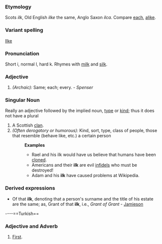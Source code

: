 ===Etymology===
Scots ''ilk'', Old English ''ilke'' the same, Anglo Saxon ''ilca''. Compare [[each]], [[alike]].
===Variant spelling===
[[Ilke]]
===Pronunciation===
Short i, normal l, hard k. Rhymes with [[milk]] and [[silk]].
===Adjective===
#''(Archaic):'' Same; each; every. - ''Spenser'' 
===Singular Noun===
Really an adjective followed by the implied noun, [[type]] or [[kind]]; thus it does not have a plural
# A Scottish [[clan]].
#''(Often derogatory or humorous):'' Kind, sort, type, class of people, those that resemble (behave like, etc.) a certain person
#:'''Examples'''
#:*Rael and his ilk would have us believe that humans have been [[clone]]d. 
#:*Americans and their '''ilk''' are evil [[infidel]]s who must be destroyed!
#:*Adam and his '''ilk''' have caused problems at Wikipedia.


===Derived expressions===
*Of that '''ilk''', denoting that a person's surname and the title of his estate are the same; as, Grant of that '''ilk''', i.e., ''Grant of Grant'' - [[Jamieson]]
----==Turkish==
===Adjective and Adverb===
#[[First]].